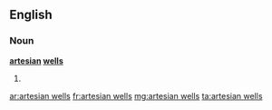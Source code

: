 ==English==

===Noun===
'''[[artesian]] [[well]]s'''

# {{plural of|[[artesian well]]}}

[[ar:artesian wells]]
[[fr:artesian wells]]
[[mg:artesian wells]]
[[ta:artesian wells]]